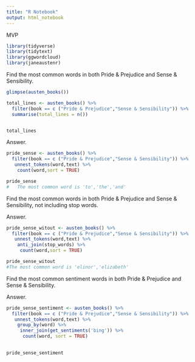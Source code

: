 ```yaml
---
title: "R Notebook"
output: html_notebook
---
```


          
MVP



```r
library(tidyverse)
library(tidytext)
library(ggwordcloud)
library(janeaustenr)

```

Find the most common words in both Pride & Prejudice and Sense & Sensibility.


```r
glimpse(austen_books())
```

```r
total_lines <- austen_books() %>%
  filter(book == c ("Pride & Prejudice","Sense & Sensibility")) %>% 
  summarise(total_lines = n())


total_lines
```
Answer.

```r
pride_sense <- austen_books() %>%
  filter(book == c ("Pride & Prejudice","Sense & Sensibility")) %>% 
   unnest_tokens(word,text) %>% 
    count(word,sort = TRUE)

pride_sense
#   The most common word is 'to','the','and'
```

Find the most common words in both Pride & Prejudice and Sense & Sensibility, not including stop words.

Answer.
```r
pride_sense_witout <- austen_books() %>%
  filter(book == c ("Pride & Prejudice","Sense & Sensibility")) %>% 
   unnest_tokens(word,text) %>%
    anti_join(stop_words) %>%
     count(word,sort = TRUE)

pride_sense_witout
#The most common word is 'elinor','elizabeth'
```

Find the most common sentiment words in both Pride & Prejudice and Sense & Sensibility.

Answer.

```r
pride_sense_sentiment <- austen_books() %>%
  filter(book == c ("Pride & Prejudice","Sense & Sensibility")) %>% 
   unnest_tokens(word,text) %>%
    group_by(word) %>% 
     inner_join(get_sentiments('bing')) %>% 
      count(word, sort = TRUE)
  

pride_sense_sentiment
```








